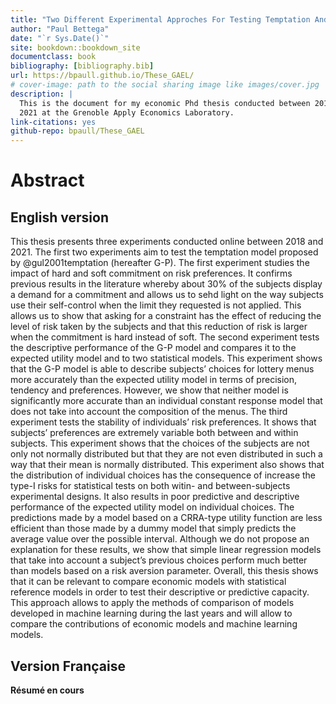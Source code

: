 ```yaml
--- 
title: "Two Different Experimental Approches For Testing Temptation And A Test Of Stability Of Individual Risk Preferences"
author: "Paul Bettega"
date: "`r Sys.Date()`"
site: bookdown::bookdown_site
documentclass: book
bibliography: [bibliography.bib]
url: https://bpaull.github.io/These_GAEL/
# cover-image: path to the social sharing image like images/cover.jpg
description: |
  This is the document for my economic Phd thesis conducted between 2018 and 
  2021 at the Grenoble Apply Economics Laboratory.
link-citations: yes
github-repo: bpaull/These_GAEL
---
```


# Abstract {-}

## English version {-}

This thesis presents three experiments conducted online between 2018 and 2021. 
The first two experiments aim to test the temptation model proposed by 
@gul2001temptation (hereafter G-P). 
The first experiment studies the impact of hard and soft commitment on risk 
preferences. 
It confirms previous results in the literature whereby 
about 30% of the subjects display a demand for a commitment  and 
allows us to sehd light on the way subjects use their self-control when the limit they 
requested is not applied. 
This allows us to show that asking for a constraint has the effect of reducing 
the level of risk taken by the subjects and that this reduction of risk is 
larger when the commitment is hard instead of soft. 
The second experiment tests the descriptive performance of the G-P model and 
compares it to the expected utility model and to two statistical models. 
This experiment shows that the G-P model is able to describe subjects' choices 
for lottery menus more accurately than the expected utility model in terms of 
precision, tendency and preferences. 
However, we show that neither model is significantly more accurate than an 
individual constant response model that does not take into account the 
composition of the menus. 
The third experiment tests the stability of individuals' risk preferences. 
It shows that subjects' preferences are extremely variable both between and 
within subjects. 
This experiment shows that the choices of the subjects are not only not normally 
distributed but that they are not even distributed in such a way that their mean 
is normally distributed. 
This experiment also shows that the distribution of individual choices has the 
consequence of increase the type-I risks for statistical tests on both witin- and between-subjects experimental 
designs. 
It also results in poor predictive and descriptive performance of the expected 
utility model on individual choices.
The predictions made by a model based on a CRRA-type utility function are less 
efficient than those made by a dummy model that simply predicts the average 
value over the possible interval. 
Although we do not propose an explanation for these results, we show that simple
linear regression models that take into account a subject's previous choices 
perform much better than models based on a risk aversion parameter.
Overall, this thesis shows that it can be relevant to compare economic models 
with statistical reference models in order to test their descriptive or 
predictive capacity. 
This approach allows to apply the methods of comparison of models developed in 
machine learning during the last years and will allow to compare the 
contributions of economic models and machine learning models.
<!-- I don't think this is the oly contribution of your thesis, NOR the major one. 
I think that you should stress all of your contributions here. 
One is definitely the use of horse races with stats models as a sanity check for our delirious attempts at modeling in econ. Spot on, correct for you to say it, and well said. I'll be even more blunt, actually. 
BUT I thin that another major contribution is that it is HARD, very hard, to test temptation models in the lab properly. That despite all your best efforts and a design in chapt 2 that gets as close as possible to the theory, the theory fails. That we do not have to be naïve about testing theories -- it's really hard -- and that people writing theories should maybe consider the fact that making their theory testable is their job. Now, I venture a bit too far here, but I'd like you to point out at least ONE result pertaining to G-P / temptation and not only the "technical " result "use stat models if you want to be serious". The rest is actually pretty fine. -->



## Version Française {-}

**Résumé en cours**

